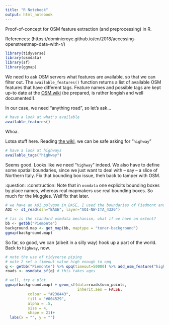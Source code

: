 ```yaml
---
title: "R Notebook"
output: html_notebook
---
```

Proof-of-concept for OSM feature extraction (and preprocessing) in R.

References: (https://dominicroye.github.io/en/2018/accessing-openstreetmap-data-with-r/) 

```r
library(tidyverse)
library(osmdata)
library(sf)
library(ggmap)
```

We need to ask OSM servers what features are available, so that we can filter out. The `available_features()` function returns a list of available OSM features that have different tags. Feature names and possible tags are kept up-to date at the [OSM wiki](https://wiki.openstreetmap.org/wiki/Map_features) (be prepared, is rather longish and well documented!).

In our case, we need "anything road", so let's ask... 

```r
# have a look at what's available
available_features()
```
Whoa.

Lotsa stuff here. Reading [the wiki](https://wiki.openstreetmap.org/wiki/Highways), we can be safe asking for "`highway`" 

```r
# have a look at highways
available_tags("highway")
```
Seems good.
Looks like we need "`highway`" indeed. We also have to define some spatial boundaries, since we just want to deal with -- say -- a slice of Northern Italy. Fix that bounding box issue, theh back to tamper with OSM.

:question: :construction: Note that in `osmdata` one explicits bounding boxes by place names, whereas real mapmakers use real bounding boxes. So much for the Muggles. Well'fix that later.

```r
# we have an AOI polygon in BASE, I used the boundaries of Piedmont and Lombardy, plus a 10 km buffer, then reprojected from 23032 into 4326.
AOI <- st_read(dsn="BASE", layer="AOI-NW-ITA_4326")

# tis is the standard osmdata mechanism, what if we have an extent?
bb <- getbb("Piemonte")
background.map <- get_map(bb, maptype = "toner-background")
ggmap(background.map)

```
So far, so good, we can (albeit in a silly way) hook up a part of the world. Back to `highway`, now.

```r
# note the use of tidyverse piping
# note 2 set a timeout value high enough to opq
q <- getbb("Piemonte") %>% opq(timeout=50000) %>% add_osm_feature("highway")
roads <- osmdata_sf(q) # this takes ages

# well, try a plot
ggmap(background.map) + geom_sf(data=roads$osm_points,
                                inherit.aes = FALSE,
          colour = "#238443",
          fill = "#004529",
          alpha = .5,
          size = 4,
          shape = 21)+
  labs(x = "", y = "")

```
